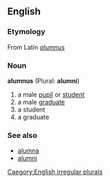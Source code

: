 ==English==
===Etymology===
From Latin ''[[alumnus#Latin|alumnus]]''

===Noun===
'''alumnus''' (Plural: '''alumni''')

# a male [[pupil]] or [[student]]
# a male [[graduate]]
# a student
# a graduate

===See also===
*[[alumna]]
*[[alumni]]

[[Caegory:English irregular plurals]]